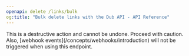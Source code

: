 ```yaml
---
openapi: delete /links/bulk
og:title: "Bulk delete links with the Dub API - API Reference"
---
```


<Warning>
  This is a destructive action and cannot be undone. Proceed with caution. Also,
  [webhook events](/concepts/webhooks/introduction) will not be triggered when
  using this endpoint.
</Warning>
